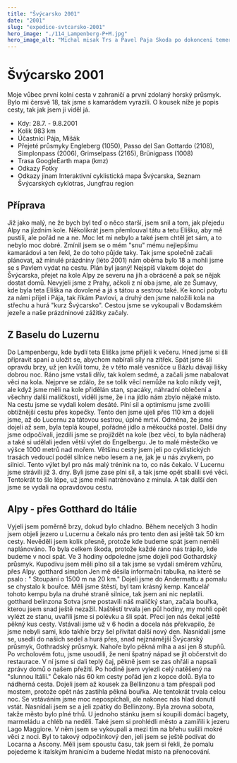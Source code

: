 ```yaml
---
title: "Švýcarsko 2001"
date: "2001"
slug: "expedice-svtcarsko-2001"
hero_image: "./114_Lampenberg-P+M.jpg"
hero_image_alt: "Michal misak Trs a Pavel Paja Skoda po dokonceni temer 1000km kolecka po Svycarsku v dome Tety Elisky"
---
```


# Švýcarsko 2001
Moje vůbec první kolní cesta v zahraničí a první zdolaný horský průsmyk. Bylo mi čersvě 18, tak jsme s kamarádem vyrazili. O kousek níže je popis cesty, tak jak jsem ji viděl já.

- Kdy:	28.7. - 9.8.2001
- Kolik	983 km
- Účastníci	Pája, Mišák
- Přejeté průsmyky	Engleberg (1050), Passo del San Gottardo (2108), Simplonpass (2006), Grimselpass (2165), Brünigpass (1008)
- Trasa	GoogleEarth mapa (kmz)
- Odkazy	Fotky
- Odkazy jinam	Interaktivní cyklistická mapa Švýcarska, Seznam Švýcarských cyklotras, Jungfrau region


## Příprava
Již jako malý, ne že bych byl teď o něco starší, jsem snil a tom, jak přejedu Alpy na jízdním kole. Několikrát jsem přemlouval tátu a tetu Elišku, aby mě pustili, ale pořád ne a ne. Moc let mi nebylo a také jsem chtěl jet sám, a to nebylo moc dobré. Zmínil jsem se o mém "snu" mému nejlepšímu kamarádovi a ten řekl, že do toho půjde taky. Tak jsme společně začali plánovat, až minulé prázdniny (léto 2001) nám oběma bylo 18 a mohli jsme se s Pavlem vydat na cestu. Plán byl jasný! Nejspíš vlakem dojet do Švýcarska, přejet na kole Alpy ze severu na jih a obráceně a pak se nějak dostat domů. Nevyjeli jsme z Prahy, ačkoli z ní oba jsme, ale ze Šumavy, kde byla teta Eliška na dovolené a já s tátou a sestrou také. Ke konci pobytu za námi přijel i Pája, tak říkám Pavlovi, a druhý den jsme naložili kola na střechu a hurá "kurz Švýcarsko". Cestou jsme se vykoupali v Bodamském jezeře a naše prázdninové zážitky začaly.

## Z Baselu do Luzernu
Do Lampenbergu, kde bydlí teta Eliška jsme přijeli k večeru. Hned jsme si šli připravit spaní a uložit se, abychom nabírali síly na zítřek. Spát jsme šli opravdu brzy, už jen kvůli tomu, že v této malé vesničce u Bázlu dávají lišky dobrou noc. Ráno jsme vstali dřív, tak kolem sedmé, a začali jsme nabalovat věci na kola. Nejprve se zdálo, že se tolik věcí nemůže na kolo nikdy vejít, ale když jsme měli na kole přidělán stan, spacáky, náhradní oblečení a všechny další maličkosti, viděli jsme, že i na jídlo nám zbylo nějaké místo. Na cestu jsme se vydali kolem desáté. Plní sil a optimismu jsme zvolili obtížnější cestu přes kopečky. Tento den jsme ujeli přes 110 km a dojeli jsme, až do Lucernu za tátovou sestrou, úplně mrtví. Odměna, že jsme dojeli až sem, byla teplá koupel, pořádné jídlo a měkoučká postel.
Další dny jsme odpočívali, jezdili jsme se projíždět na kole (bez věcí, to byla nádhera) a také si udělali jeden větší výlet do Engelbergu. Je to malé městečko ve výšce 1000 metrů nad mořem. Většinu cesty jsem jeli po cyklistických trasách vedoucí podél silnice nebo lesem a ne, jak je u nás zvykem, po silnici. Tento výlet byl pro nás malý trénink na to, co nás čekalo. V Lucernu jsme strávili již 3. dny. Byli jsme zase plni sil, a tak jsme opět sbalili své věci. Tentokrát to šlo lépe, už jsme měli natrénováno z minula. A tak další den jsme se vydali na opravdovou cestu.

## Alpy - přes Gotthard do Itálie
Vyjeli jsem poměrně brzy, dokud bylo chladno. Během necelých 3 hodin jsem objeli jezero u Lucernu a čekalo nás pro tento den asi ještě tak 50 km cesty. Nevěděli jsem kolik přesně, protože kde budeme spát jsem neměli naplánováno. To byla celkem škoda, protože každé ráno nás trápilo, kde budeme v noci spát. Ve 3 hodiny odpoledne jsme dojeli pod Gothardský průsmyk. Kupodivu jsem měli plno sil a tak jsme se vydali směrem vzhůru, přes Alpy. 
gotthard
simplon
Jen mě děsila informační tabulka, na které se psalo : " Stoupání o 1500 m na 20 km." Dojeli jsme do Andermattu a pomalu se chystalo k bouřce. Měli jsme štěstí, byl tam krásný kemp. Kancelář tohoto kempu byla na druhé straně silnice, tak jsem ani nic neplatili. 
gotthard
belinzona
Sotva jsme postavili náš maličký stan, začala bouřka, kterou jsem snad ještě nezažil. Naštěstí trvala jen půl hodiny, my mohli opět vylézt ze stanu, uvařili jsme si polévku a šli spát. Přeci jen nás čekal ještě pěkný kus cesty.
Vstávali jsme už v 6 hodin a docela nás překvapilo, že jsme nebyli sami, kdo takhle brzy šel přivítat další nový den. Nasnídali jsme se, usedli do našich sedel a hurá přes, snad nejznámější Švýcarský průsmyk, Gothradský průsmyk. Nahoře bylo pěkná mlha a asi jen 8 stupňů. Po vrcholovém fotu, jsme usoudili, že není špatný nápad se jít občerstvit do restaurace. V ní jsme si dali teplý čaj, pěkně jsem se zas ohřáli a napsali zprávy domů o našem přežití. Po hodině jsem vylezli celý natěšený na "slunnou Itálii." Čekalo nás 60 km cesty pořád jen z kopce dolů. Byla to nádherná cesta. Dojeli jsem až kousek za Bellinzonu a tam přespali pod mostem, protože opět nás zastihla pěkná bouřka. Ale tentokrát trvala celou noc.
Se vstáváním jsme moc nepospíchali, ale nakonec nás hlad donutil vstát. Nasnídali jsem se a jeli zpátky do Bellinzony. Byla zrovna sobota, takže město bylo plné trhů. U jednoho stánku jsem si koupili domácí bagety, marmeládu a chléb na neděli. Také jsem si prohlédli město a zamířili k jezeru Lago Maggiore. V něm jsem se vykoupali a mezi tím na břehu sušili mokré věci z noci. Byl to takový odpočinkový den, jeli jsem se ještě podívat do Locarna a Ascony. Měli jsem spoustu času, tak jsem si řekli, že pomalu pojedeme k italským hranicím a budeme hledat místo na přenocování.